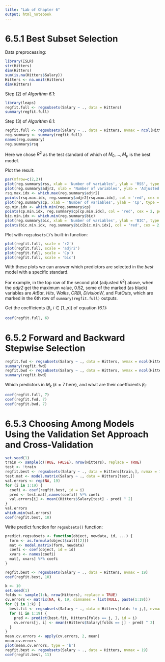 ```yaml
---
title: "Lab of Chapter 6"
output: html_notebook
---
```


# 6.5.1 Best Subset Selection

Data preprocessing:
```r
library(ISLR)
str(Hitters)
dim(Hitters)
sum(is.na(Hitters$Salary))
Hitters <- na.omit(Hitters)
dim(Hitters)
```

Step (2) of *Algorithm 6.1*:
```r
library(leaps)
regfit.full <- regsubsets(Salary ~ ., data = Hitters)
summary(regfit.full)
```

Step (3) of *Algorithm 6.1*:
```r
regfit.full <- regsubsets(Salary ~ ., data = Hitters, nvmax = ncol(Hitters))
reg.summary <- summary(regfit.full)
names(reg.summary)
reg.summary$rsq
```
Here we chose $R^2$ as the test standard of which of $M_0, \dots, M_p$ is the best model.


Plot the result:
```r
par(mfrow=c(2,2))
plot(reg.summary$rss, xlab = 'Number of variables', ylab = 'RSS', type = 'l')
plot(reg.summary$adjr2, xlab = 'Number of variables', ylab = 'Adjusted Rsq', type = 'l')
rsq.max.idx <- which.max(reg.summary$adjr2)
points(rsq.max.idx, reg.summary$adjr2[rsq.max.idx], col = 'red', cex = 2, pch = 20)
plot(reg.summary$cp, xlab = 'Number of variables', ylab = 'Cp', type = 'l')
cp.min.idx <- which.min(reg.summary$cp)
points(cp.min.idx, reg.summary$cp[cp.min.idx], col = 'red', cex = 2, pch = 20)
bic.min.idx <- which.min(reg.summary$bic)
plot(reg.summary$bic, xlab = 'Number of variables', ylab = 'BIC', type = 'l')
points(bic.min.idx, reg.summary$bic[bic.min.idx], col = 'red', cex = 2, pch = 20)
```

Plot with `regsubsets()`'s built-in function:
```r
plot(regfit.full, scale = 'r2')
plot(regfit.full, scale = 'adjr2')
plot(regfit.full, scale = 'Cp')
plot(regfit.full, scale = 'bic')
```
With these plots we can answer which predictors are selected in the *best* model with a specific standard.

For example, in the top row of the second plot (adjusted $R^2$) above, when the *adjr2* get the maximum value, 0.52, some of the marked (as black) variables are *AtBat*, *Hits*, *Walks*, *CRBI*, *DivisionW*, and *PutOuts*, which are marked in the 6th row of `summary(regfit.full)` outputs.

Get the coefficients ($\beta_i, i \in [1..p]$) of equation (6.1):
```r
coef(regfit.full, 6)
```

# 6.5.2 Forward and Backward Stepwise Selection
```r
regfit.fwd <- regsubsets(Salary ~ ., data = Hitters, nvmax = ncol(Hitters), method = 'forward')
summary(regfit.fwd)
regfit.bwd <- regsubsets(Salary ~ ., data = Hitters, nvmax = ncol(Hitters), method = 'backward')
summary(regfit.bwd)
```

Which predictors in $M_k$ ($k=7$ here), and what are their coefficients $\beta_i$:
```r
coef(regfit.full, 7)
coef(regfit.fwd, 7)
coef(regfit.bwd, 7)
```

# 6.5.3 Choosing Among Models Using the Validation Set Approach and Cross-Validation

```r
set.seed(1)
train <- sample(c(TRUE, FALSE), nrow(Hitters), replace = TRUE)
test <- !train
regfit.best <- regsubsets(Salary ~ ., data = Hitters[train,], nvmax = 19)
test.mat <- model.matrix(Salary ~ ., data = Hitters[test,])
val.errors <- rep(NA, 19)
for (i in 1:19) {
  coefi <- coef(regfit.best, id = i)
  pred <- test.mat[,names(coefi)] %*% coefi
  val.errors[i] <- mean((Hitters$Salary[test] - pred) ^ 2)
}
val.errors
which.min(val.errors)
coef(regfit.best, 10)
```

Write predict function for `regsubsets()` function:
```r
predict.regsubsets <- function(object, newdata, id, ...) {
  form <- as.formula(object$call[[2]])
  mat <- model.matrix(form, newdata)
  coefi <- coef(object, id = id)
  xvars <- names(coefi)
  mat[, xvars] %*% coefi
}
```

```r
regfit.best <- regsubsets(Salary ~ ., data = Hitters, nvmax = 19)
coef(regfit.best, 10)
```

```r
k <- 10
set.seed(1)
folds <- sample(1:k, nrow(Hitters), replace = TRUE)
cv.errors <- matrix(NA, k, 19, dimnames = list(NULL, paste(1:19)))
for (j in 1:k) {
  best.fit <- regsubsets(Salary ~ ., data = Hitters[folds != j,], nvmax = 19)
  for (i in 1:19) {
    pred <- predict(best.fit, Hitters[folds == j, ], id = i)
    cv.errors[j, i] <- mean((Hitters$Salary[folds == j] - pred) ^ 2)
  }
}
mean.cv.errors <- apply(cv.errors, 2, mean)
mean.cv.errors
plot(mean.cv.errors, type = 'b')
regfit.best <- regsubsets(Salary ~ ., data = Hitters, nvmax = 19)
coef(regfit.best, 11)
```

